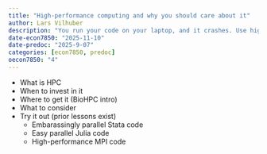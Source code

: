 ```yaml
---
title: "High-performance computing and why you should care about it"
author: Lars Vilhuber
description: "You run your code on your laptop, and it crashes. Use high-performance computing! We disuss when to use it, what the benefits and costs are, and where to use it. "
date-econ7850: "2025-11-10"
date-predoc: "2025-9-07"
categories: [econ7850, predoc]
oecon7850: "4"
---
```


- What is HPC
- When to invest in it
- Where to get it (BioHPC intro)
- What to consider
- Try it out (prior lessons exist)
  - Embarassingly parallel Stata code
  - Easy parallel Julia code
  - High-performance MPI code
